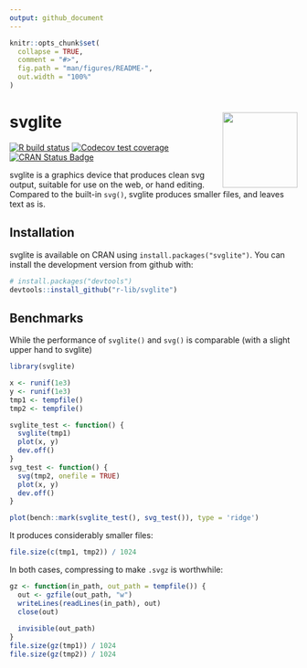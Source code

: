 ```yaml
---
output: github_document
---
```


<!-- README.md is generated from README.Rmd. Please edit that file -->

```r
knitr::opts_chunk$set(
  collapse = TRUE,
  comment = "#>",
  fig.path = "man/figures/README-",
  out.width = "100%"
)
```

# svglite <a href='https://svglite.r-lib.org'><img src='man/figures/logo.png' align="right" height="131.5" /></a>

<!-- badges: start -->
[![R build status](https://github.com/r-lib/svglite/workflows/R-CMD-check/badge.svg)](https://github.com/r-lib/svglite/actions)
[![Codecov test coverage](https://codecov.io/gh/r-lib/svglite/branch/master/graph/badge.svg)](https://codecov.io/gh/r-lib/svglite?branch=master)
[![CRAN Status Badge](http://www.r-pkg.org/badges/version/svglite)](https://cran.r-project.org/package=svglite)
<!-- badges: end -->

svglite is a graphics device that produces clean svg output, suitable for use on the web, or hand editing. Compared to the built-in `svg()`, svglite produces smaller files, and leaves text as is.

## Installation

svglite is available on CRAN using `install.packages("svglite")`. You can install the development version from github with:

```r
# install.packages("devtools")
devtools::install_github("r-lib/svglite")
```

## Benchmarks

While the performance of `svglite()` and `svg()` is comparable (with a slight upper hand to svglite)

```r
library(svglite)

x <- runif(1e3)
y <- runif(1e3)
tmp1 <- tempfile()
tmp2 <- tempfile()

svglite_test <- function() {
  svglite(tmp1)
  plot(x, y)
  dev.off()
}
svg_test <- function() {
  svg(tmp2, onefile = TRUE)
  plot(x, y)
  dev.off()
}

plot(bench::mark(svglite_test(), svg_test()), type = 'ridge')
```

It produces considerably smaller files:

```r
file.size(c(tmp1, tmp2)) / 1024
```

In both cases, compressing to make `.svgz` is worthwhile:

```r
gz <- function(in_path, out_path = tempfile()) {
  out <- gzfile(out_path, "w")
  writeLines(readLines(in_path), out)
  close(out)
  
  invisible(out_path)
}
file.size(gz(tmp1)) / 1024
file.size(gz(tmp2)) / 1024
```
